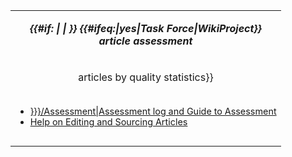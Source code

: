{| style="background: {{{background|transparent}}}; white-space: {{{whitesp|nowrap}}}; width: {{{width|275px}}}; margin-left: auto; margin-right: auto;"
|-
| cellspacing="3" style="border:1px solid {{{border|gray}}}; background-color:{{{bgcolor|lightblue}}}; margin-bottom:3px; width:{{{width|275px}}}; text-align:center; "|'''''{{#if: {{{name|}}} | {{{name}}} | {{{project}}} }} {{#ifeq:{{{task_force|}}}|yes|Task Force|WikiProject}}<br/>article assessment'''''
|-
| style="text-align:center; font-size:{{{font_size|72%}}}; align:center;" | 
{{Wikipedia:Version 1.0 Editorial Team/{{#ifeq:{{{task_force|}}}|yes|{{{name|}}}|{{{project|}}}}} articles by quality statistics}}
|-
| style="font-size: 90%; text-align:left;"|
* [[Wikipedia:{{{link|}}}/Assessment|Assessment log and Guide to Assessment]]
* [[Wikipedia:WikiProject Food and drink/sources|Help on Editing and Sourcing Articles]]
|-
| style="text-align:right;" colspan="2" |{{view|Project assessments|viewplain=1}}
|-
|}<noinclude>
{{Documentation}}
{{WikiProject Footer}}
</noinclude>